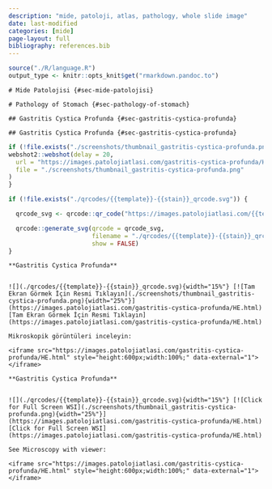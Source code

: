 ```yaml
---
description: "mide, patoloji, atlas, pathology, whole slide image"
date: last-modified
categories: [mide]
page-layout: full
bibliography: references.bib
---
```


```r
source("./R/language.R")
output_type <- knitr::opts_knit$get("rmarkdown.pandoc.to")
```





```asis
# Mide Patolojisi {#sec-mide-patolojisi} 
```

```asis
# Pathology of Stomach {#sec-pathology-of-stomach} 
```




```asis
## Gastritis Cystica Profunda {#sec-gastritis-cystica-profunda} 
```

```asis
## Gastritis Cystica Profunda {#sec-gastritis-cystica-profunda} 
```

```r
if (!file.exists("./screenshots/thumbnail_gastritis-cystica-profunda.png")) {
webshot2::webshot(delay = 20,
  url = "https://images.patolojiatlasi.com/gastritis-cystica-profunda/HE.html",
  file = "./screenshots/thumbnail_gastritis-cystica-profunda.png"
)
}
```


```r
if (!file.exists("./qrcodes/{{template}}-{{stain}}_qrcode.svg")) {

  qrcode_svg <- qrcode::qr_code("https://images.patolojiatlasi.com/{{template}}/{{stain}}.html")

  qrcode::generate_svg(qrcode = qrcode_svg,
                       filename = "./qrcodes/{{template}}-{{stain}}_qrcode.svg",
                       show = FALSE)
}
```





:::: {.content-hidden when-format="pdf"}





::::





:::: {.content-visible when-format="pdf"}






::::


```asis

**Gastritis Cystica Profunda**


![](./qrcodes/{{template}}-{{stain}}_qrcode.svg){width="15%"} [![Tam Ekran Görmek İçin Resmi Tıklayın](./screenshots/thumbnail_gastritis-cystica-profunda.png){width="25%"}](https://images.patolojiatlasi.com/gastritis-cystica-profunda/HE.html) [Tam Ekran Görmek İçin Resmi Tıklayın](https://images.patolojiatlasi.com/gastritis-cystica-profunda/HE.html)

```


```asis

Mikroskopik görüntüleri inceleyin:

<iframe src="https://images.patolojiatlasi.com/gastritis-cystica-profunda/HE.html" style="height:600px;width:100%;" data-external="1"></iframe>

```

```asis

**Gastritis Cystica Profunda**


![](./qrcodes/{{template}}-{{stain}}_qrcode.svg){width="15%"} [![Click for Full Screen WSI](./screenshots/thumbnail_gastritis-cystica-profunda.png){width="25%"}](https://images.patolojiatlasi.com/gastritis-cystica-profunda/HE.html) [Click for Full Screen WSI](https://images.patolojiatlasi.com/gastritis-cystica-profunda/HE.html)

```

```asis

See Microscopy with viewer: 

<iframe src="https://images.patolojiatlasi.com/gastritis-cystica-profunda/HE.html" style="height:600px;width:100%;" data-external="1"></iframe>

```
